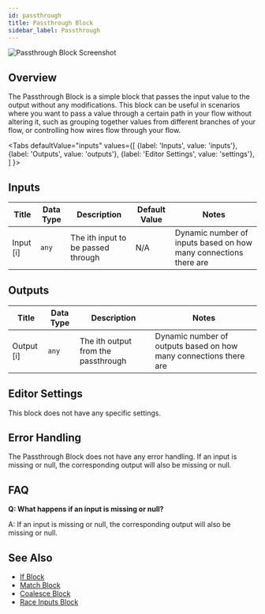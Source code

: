 ```yaml
---
id: passthrough
title: Passthrough Block
sidebar_label: Passthrough
---
```



![Passthrough Block Screenshot](./assets/passthrough-block.png)

## Overview

The Passthrough Block is a simple block that passes the input value to the output without any modifications. This block can be useful in scenarios where you want to pass a value through a certain path in your flow without altering it, such as grouping together values from different branches of your flow, or controlling how wires flow through your flow.

<Tabs
  defaultValue="inputs"
  values={[
    {label: 'Inputs', value: 'inputs'},
    {label: 'Outputs', value: 'outputs'},
    {label: 'Editor Settings', value: 'settings'},
  ]
}>

<TabItem value="inputs">

## Inputs

| Title     | Data Type | Description                        | Default Value | Notes                                                            |
| --------- | --------- | ---------------------------------- | ------------- | ---------------------------------------------------------------- |
| Input [i] | `any`     | The ith input to be passed through | N/A           | Dynamic number of inputs based on how many connections there are |

</TabItem>

<TabItem value="outputs">

## Outputs

| Title      | Data Type | Description                         | Notes                                                             |
| ---------- | --------- | ----------------------------------- | ----------------------------------------------------------------- |
| Output [i] | `any`     | The ith output from the passthrough | Dynamic number of outputs based on how many connections there are |

</TabItem>

<TabItem value="settings">

## Editor Settings

This block does not have any specific settings.

</TabItem>

</Tabs>

## Error Handling

The Passthrough Block does not have any error handling. If an input is missing or null, the corresponding output will also be missing or null.

## FAQ

**Q: What happens if an input is missing or null?**

A: If an input is missing or null, the corresponding output will also be missing or null.

## See Also

- [If Block](./if.mdx)
- [Match Block](./match.mdx)
- [Coalesce Block](./coalesce.mdx)
- [Race Inputs Block](./race-inputs.mdx)
